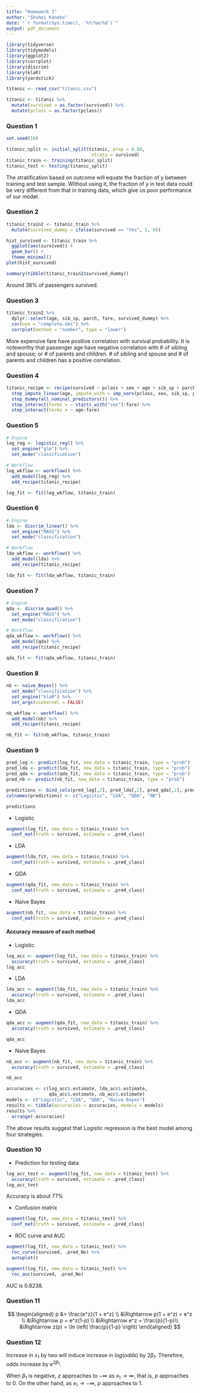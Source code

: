 ```yaml
---
title: "Homework 3"
author: "Shuhei Kaneko"
date: "`r format(Sys.time(), '%Y/%m/%d')`"
output: pdf_document
---
```


```r
library(tidyverse) 
library(tidymodels)
library(ggplot2)
library(corrplot)
library(discrim)
library(klaR)
library(yardstick)
```

```r
titanic <- read_csv("titanic.csv")

titanic <- titanic %>% 
  mutate(survived = as.factor(survived)) %>% 
  mutate(pclass = as.factor(pclass)) 
```

### Question 1

```r
set.seed(10)

titanic_split <- initial_split(titanic, prop = 0.80,
                                strata = survived)
titanic_train <- training(titanic_split)
titanic_test <- testing(titanic_split)
```

The stratification based on outcome will equate the fraction of y between training and test sample. Without using it, the fraction of y in test data could be very different from that in training data, which give us poor performance of our model.

### Question 2

```r
titanic_train2 <- titanic_train %>% 
  mutate(survived_dummy = ifelse(survived == "Yes", 1, 0))

hist_survived <- titanic_train %>%  
  ggplot(aes(survived)) +
  geom_bar() +
  theme_minimal()
plot(hist_survived)

summary(tibble(titanic_train2$survived_dummy))
```

Around 38% of passengers survived.

### Question 3

```r
titanic_train2 %>% 
  dplyr::select(age, sib_sp, parch, fare, survived_dummy) %>% 
  cor(use = "complete.obs") %>% 
  corrplot(method = "number", type = "lower")
```

More expensive fare have positive correlation with survival probability. It is noteworthy that passenger age have negative correlation with \# of sibling and spouse, or \# of parents and children. \# of sibling and spouse and \# of parents and children has a positive correlation.

### Question 4

```r
titanic_recipe <- recipe(survived ~ pclass + sex + age + sib_sp + parch + fare, data = titanic_train) %>%
  step_impute_linear(age, impute_with = imp_vars(pclass, sex, sib_sp, parch, fare)) %>%
  step_dummy(all_nominal_predictors()) %>%
  step_interact(terms = ~ starts_with("sex"):fare) %>%
  step_interact(terms = ~ age:fare)
```

### Question 5

```r
# Engine
log_reg <- logistic_reg() %>% 
  set_engine("glm") %>% 
  set_mode("classification")

# Workflow
log_wkflow <- workflow() %>% 
  add_model(log_reg) %>% 
  add_recipe(titanic_recipe)

log_fit <- fit(log_wkflow, titanic_train)
```

### Question 6

```r
# Engine
lda <- discrim_linear() %>% 
  set_engine("MASS") %>% 
  set_mode("classification")

# Workflow
lda_wkflow <- workflow() %>%
  add_model(lda) %>% 
  add_recipe(titanic_recipe)

lda_fit <- fit(lda_wkflow, titanic_train)
```

### Question 7

```r
# Engine
qda <- discrim_quad() %>% 
  set_engine("MASS") %>% 
  set_mode("classification")

# Workflow
qda_wkflow <- workflow() %>%
  add_model(qda) %>% 
  add_recipe(titanic_recipe)

qda_fit <- fit(qda_wkflow, titanic_train)
```

### Question 8

```r
nb <- naive_Bayes() %>% 
  set_mode("classification") %>% 
  set_engine("klaR") %>% 
  set_args(usekernel = FALSE) 

nb_wkflow <- workflow() %>% 
  add_model(nb) %>% 
  add_recipe(titanic_recipe)

nb_fit <- fit(nb_wkflow, titanic_train)
```

### Question 9

```r
pred_log <- predict(log_fit, new_data = titanic_train, type = "prob")
pred_lda <- predict(lda_fit, new_data = titanic_train, type = "prob")
pred_qda <- predict(qda_fit, new_data = titanic_train, type = "prob")
pred_nb <- predict(nb_fit, new_data = titanic_train, type = "prob")
```

```r
predictions <- bind_cols(pred_log[,2], pred_lda[,2], pred_qda[,2], pred_nb[,2])
colnames(predictions) <- c("Logistic", "LDA", "QDA", "NB")

predictions
```

-   Logistic

```r
augment(log_fit, new_data = titanic_train) %>%
  conf_mat(truth = survived, estimate = .pred_class)
```

-   LDA

```r
augment(lda_fit, new_data = titanic_train) %>%
  conf_mat(truth = survived, estimate = .pred_class)
```

-   QDA

```r
augment(qda_fit, new_data = titanic_train) %>%
  conf_mat(truth = survived, estimate = .pred_class)
```

-   Naive Bayes

```r
augment(nb_fit, new_data = titanic_train) %>%
  conf_mat(truth = survived, estimate = .pred_class)
```

#### Accuracy meausre of each method

-   Logistic

```r
log_acc <- augment(log_fit, new_data = titanic_train) %>%
  accuracy(truth = survived, estimate = .pred_class)
log_acc
```

-   LDA

```r
lda_acc <- augment(lda_fit, new_data = titanic_train) %>%
  accuracy(truth = survived, estimate = .pred_class)
lda_acc
```

-   QDA

```r
qda_acc <- augment(qda_fit, new_data = titanic_train) %>%
  accuracy(truth = survived, estimate = .pred_class)

qda_acc
```

-   Naive Bayes

```r
nb_acc <- augment(nb_fit, new_data = titanic_train) %>%
  accuracy(truth = survived, estimate = .pred_class)

nb_acc
```

```r
accuracies <- c(log_acc$.estimate, lda_acc$.estimate, 
                qda_acc$.estimate, nb_acc$.estimate)
models <- c("Logistic", "LDA", "QDA", "Naive Bayes")
results <- tibble(accuracies = accuracies, models = models)
results %>% 
  arrange(-accuracies)
```

The above results suggest that Logistic regression is the best model among four strategies.

### Question 10

-   Prediction for testing data

```r
log_acc_test <- augment(log_fit, new_data = titanic_test) %>%
  accuracy(truth = survived, estimate = .pred_class)
log_acc_test
```

Accuracy is about 77%

-   Confusion matrix

```r
augment(log_fit, new_data = titanic_test) %>%
  conf_mat(truth = survived, estimate = .pred_class)
```

-   ROC curve and AUC

```r
augment(log_fit, new_data = titanic_test) %>%
  roc_curve(survived, .pred_No) %>%
  autoplot()
```

```r
augment(log_fit, new_data = titanic_test) %>%
  roc_auc(survived, .pred_No) 
```

AUC is 0.8238.

### Question 11

$$
\begin{aligned}
  p &= \frac{e^z}{1 + e^z} \\
  &\Rightarrow p(1 + e^z) = e^z \\
  &\Rightarrow p = e^z(1-p) \\
  &\Rightarrow e^z = \frac{p}{1-p}\\
  &\Rightarrow z(p) = \ln \left( \frac{p}{1-p} \right)
\end{aligned}
$$

### Question 12

Increase in $x_1$ by two will induce increase in $log(odds)$ by $2\beta_1$. Therefore, odds increase by $e^{2\beta_1}$.

When $\beta_1$ is negative, $z$ approaches to $-\infty$ as $x_1 \rightarrow \infty$, that is, $p$ approaches to 0. On the other hand, as $x_1 \rightarrow - \infty$, $p$ approaches to 1.

